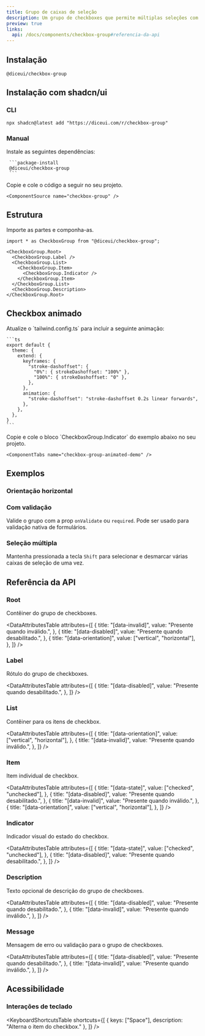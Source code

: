 ```yaml
---
title: Grupo de caixas de seleção
description: Um grupo de checkboxes que permite múltiplas seleções com suporte a validação e acessibilidade.
preview: true
links:
  api: /docs/components/checkbox-group#referencia-da-api
---
```


<ComponentTabs name="checkbox-group-demo" />

## Instalação

```package-install
@diceui/checkbox-group
```

## Instalação com shadcn/ui

### CLI

```package-install
npx shadcn@latest add "https://diceui.com/r/checkbox-group"
```

### Manual

<Steps>
  <Step>
     Instale as seguintes dependências:

     ```package-install
     @diceui/checkbox-group
     ```
  </Step>
  <Step>
    Copie e cole o código a seguir no seu projeto.

    <ComponentSource name="checkbox-group" />
  </Step>
</Steps>

## Estrutura

Importe as partes e componha-as.

```tsx
import * as CheckboxGroup from "@diceui/checkbox-group";

<CheckboxGroup.Root>
  <CheckboxGroup.Label />
  <CheckboxGroup.List>
    <CheckboxGroup.Item>
      <CheckboxGroup.Indicator />
    </CheckboxGroup.Item>
  </CheckboxGroup.List>
  <CheckboxGroup.Description>
</CheckboxGroup.Root>
```

## Checkbox animado

<Steps>
  <Step>
    Atualize o `tailwind.config.ts` para incluir a seguinte animação:

    ```ts
    export default {
      theme: {
        extend: {
          keyframes: {
            "stroke-dashoffset": {
              "0%": { strokeDashoffset: "100%" },
              "100%": { strokeDashoffset: "0" },
            },
          },
          animation: {
            "stroke-dashoffset": "stroke-dashoffset 0.2s linear forwards",
          },
        },
      },
    }
    ```
  </Step>
  <Step>
    Copie e cole o bloco `CheckboxGroup.Indicator` do exemplo abaixo no seu projeto.

    <ComponentTabs name="checkbox-group-animated-demo" />
  </Step>
</Steps>

## Exemplos

### Orientação horizontal

<ComponentTabs name="checkbox-group-horizontal-demo" />

### Com validação

Valide o grupo com a prop `onValidate` ou `required`. Pode ser usado para validação nativa de formulários.

<ComponentTabs name="checkbox-group-validation-demo" />

### Seleção múltipla

Mantenha pressionada a tecla `Shift` para selecionar e desmarcar várias caixas de seleção de uma vez.

<ComponentTabs name="checkbox-group-multi-selection-demo" preventPreviewFocus />

## Referência da API

### Root

Contêiner do grupo de checkboxes.

<AutoTypeTable
  path="./types/docs/checkbox-group.ts"
  name="RootProps"
/>

<DataAttributesTable
  attributes={[
    {
      title: "[data-invalid]",
      value: "Presente quando inválido.",
    },
    {
      title: "[data-disabled]",
      value: "Presente quando desabilitado.",
    },
    {
      title: "[data-orientation]",
      value: ["vertical", "horizontal"],
    },
  ]}
/>

### Label

Rótulo do grupo de checkboxes.

<AutoTypeTable
  path="./types/docs/checkbox-group.ts"
  name="LabelProps"
/>

<DataAttributesTable
  attributes={[
    {
      title: "[data-disabled]",
      value: "Presente quando desabilitado.",
    },
  ]}
/>

### List

Contêiner para os itens de checkbox.

<AutoTypeTable
  path="./types/docs/checkbox-group.ts"
  name="ListProps"
/>

<DataAttributesTable
  attributes={[
    {
      title: "[data-orientation]",
      value: ["vertical", "horizontal"],
    },
    {
      title: "[data-invalid]",
      value: "Presente quando inválido.",
    },
  ]}
/>

### Item

Item individual de checkbox.

<AutoTypeTable
  path="./types/docs/checkbox-group.ts"
  name="ItemProps"
/>

<DataAttributesTable
  attributes={[
    {
      title: "[data-state]",
      value: ["checked", "unchecked"],
    },
    {
      title: "[data-disabled]",
      value: "Presente quando desabilitado.",
    },
    {
      title: "[data-invalid]",
      value: "Presente quando inválido.",
    },
    {
      title: "[data-orientation]",
      value: ["vertical", "horizontal"],
    },
  ]}
/>

### Indicator

Indicador visual do estado do checkbox.

<AutoTypeTable
  path="./types/docs/checkbox-group.ts"
  name="IndicatorProps"
/>

<DataAttributesTable
  attributes={[
    {
      title: "[data-state]",
      value: ["checked", "unchecked"],
    },
    {
      title: "[data-disabled]",
      value: "Presente quando desabilitado.",
    },
  ]}
/>

### Description

Texto opcional de descrição do grupo de checkboxes.

<AutoTypeTable
  path="./types/docs/checkbox-group.ts"
  name="DescriptionProps"
/>

<DataAttributesTable
  attributes={[
    {
      title: "[data-disabled]",
      value: "Presente quando desabilitado.",
    },
    {
      title: "[data-invalid]",
      value: "Presente quando inválido.",
    },
  ]}
/>

### Message

Mensagem de erro ou validação para o grupo de checkboxes.

<AutoTypeTable
  path="./types/docs/checkbox-group.ts"
  name="MessageProps"
/>

<DataAttributesTable
  attributes={[
    {
      title: "[data-disabled]",
      value: "Presente quando desabilitado.",
    },
    {
      title: "[data-invalid]",
      value: "Presente quando inválido.",
    },
  ]}
/>

## Acessibilidade

### Interações de teclado

<KeyboardShortcutsTable
  shortcuts={[
    {
      keys: ["Space"],
      description: "Alterna o item do checkbox."
    },
  ]}
/>
